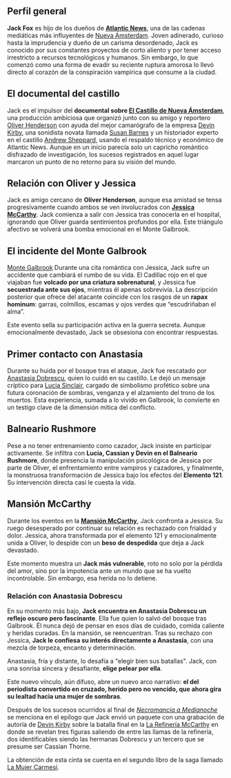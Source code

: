 



## Perfil general

**Jack Fox** es hijo de los dueños de **[Atlantic News](Atlantic%20News.md)**, una de las cadenas mediáticas más influyentes de [Nueva Ámsterdam](Nueva%20Ámsterdam.md). Joven adinerado, curioso hasta la imprudencia y dueño de un carisma desordenado, Jack es conocido por sus constantes proyectos de corto aliento y por tener acceso irrestricto a recursos tecnológicos y humanos. Sin embargo, lo que comenzó como una forma de evadir su reciente ruptura amorosa lo llevó directo al corazón de la conspiración vampírica que consume a la ciudad.
## El documental del castillo

Jack es el impulsor del **documental sobre [El Castillo de Nueva Ámsterdam](El%20Castillo%20de%20Nueva%20Ámsterdam.md)**, una producción ambiciosa que organizó junto con su amigo y reportero [Oliver Henderson](Oliver%20Henderson.md) con ayuda del mejor camarógrafo de la empresa [Devin Kirby](Devin%20Kirby.md), una sonidista novata llamada [Susan Barnes](Susan%20Barnes.md) y un historiador experto en el castillo [Andrew Sheppard](Andrew%20Sheppard.md), usando el respaldo técnico y económico de Atlantic News. Aunque en un inicio parecía solo un capricho romántico disfrazado de investigación, los sucesos registrados en aquel lugar marcaron un punto de no retorno para su visión del mundo.

## Relación con Oliver y Jessica

Jack es amigo cercano de **Oliver Henderson**, aunque esa amistad se tensa progresivamente cuando ambos se ven involucrados con **[Jessica McCarthy](Jessica%20McCarthy.md)**. Jack comienza a salir con Jessica tras conocerla en el hospital, ignorando que Oliver guarda sentimientos profundos por ella. Este triángulo afectivo se volverá una bomba emocional en el Monte Galbrook.

## El incidente del Monte Galbrook

[Monte Galbrook](Monte%20Galbrook.md)
Durante una cita romántica con Jessica, Jack sufre un accidente que cambiará el rumbo de su vida. El Cadillac rojo en el que viajaban fue **volcado por una criatura sobrenatural**, y Jessica fue **secuestrada ante sus ojos**, mientras él apenas sobrevivía. La descripción posterior que ofrece del atacante coincide con los rasgos de un **rapax hominum**: garras, colmillos, escamas y ojos verdes que “escudriñaban el alma”.

Este evento sella su participación activa en la guerra secreta. Aunque emocionalmente devastado, Jack se obsesiona con encontrar respuestas.

## Primer contacto con Anastasia

Durante su huida por el bosque tras el ataque, Jack fue rescatado por [Anastasia Dobrescu](Anastasia%20Dobrescu.md), quien lo cuidó en su castillo. Le dejó un mensaje críptico para [Lucia Sinclair](Lucia%20Sinclair.md), cargado de simbolismo profético sobre una futura coronación de sombras, venganza y el alzamiento del trono de los muertos. Esta experiencia, sumada a lo vivido en Galbrook, lo convierte en un testigo clave de la dimensión mítica del conflicto.

## Balneario Rushmore

Pese a no tener entrenamiento como cazador, Jack insiste en participar activamente. Se infiltra con **Lucia, Cassian y Devin en el Balneario Rushmore**, donde presencia la manipulación psicológica de Jessica por parte de Oliver, el enfrentamiento entre vampiros y cazadores, y finalmente, la monstruosa transformación de Jessica bajo los efectos del **Elemento 121**. Su intervención directa casi le cuesta la vida.

## Mansión McCarthy

Durante los eventos en la **[Mansión McCarthy](Mansión%20McCarthy.md)**, Jack confronta a Jessica. Su ruego desesperado por continuar su relación es rechazado con frialdad y dolor. Jessica, ahora transformada por el elemento 121 y emocionalmente unida a Oliver, lo despide con un **beso de despedida** que deja a Jack devastado.

Este momento muestra un **Jack más vulnerable**, roto no solo por la pérdida del amor, sino por la impotencia ante un mundo que se ha vuelto incontrolable. Sin embargo, esa herida no lo detiene.
### Relación con Anastasia Dobrescu

En su momento más bajo, **Jack encuentra en Anastasia Dobrescu un reflejo oscuro pero fascinante**. Ella fue quien lo salvó del bosque tras Galbrook. Él nunca dejó de pensar en esos días de cuidado, comida caliente y heridas curadas. En la mansión, se reencuentran. Tras su rechazo con Jessica, **Jack le confiesa su interés directamente a Anastasia**, con una mezcla de torpeza, encanto y determinación.

Anastasia, fría y distante, lo desafía a "elegir bien sus batallas". Jack, con una sonrisa sincera y desafiante, **elige pelear por ella**.

Este nuevo vínculo, aún difuso, abre un nuevo arco narrativo: **el del periodista convertido en cruzado, herido pero no vencido, que ahora gira su lealtad hacia una mujer de sombras**.

Después de los sucesos ocurridos al final de _[Necromancia a Medianoche](Necromancia%20a%20Medianoche.md)_ se menciona en el epílogo que Jack envió un paquete con una grabación de autoría de [Devin Kirby](Devin%20Kirby.md) sobre la batalla final en la [La Refinería McCarthy](La%20Refinería%20McCarthy.md) en donde se revelan tres figuras saliendo de entre las llamas de la refinería, dos identificables siendo las hermanas Dobrescu y un tercero que se presume ser Cassian Thorne.

La obtención de esta cinta se cuenta en el segundo libro de la saga llamado [La Mujer Carmesí](La%20Mujer%20Carmesí.md). 

